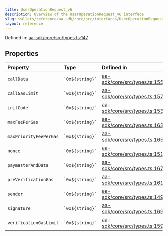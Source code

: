 ```yaml
---
title: UserOperationRequest_v6
description: Overview of the UserOperationRequest_v6 interface
slug: wallets/reference/aa-sdk/core/src/interfaces/UserOperationRequest_v6
layout: reference
---
```


Defined in: [aa-sdk/core/src/types.ts:147](https://github.com/alchemyplatform/aa-sdk/blob/49e74eee8606f480b200b4612d00d950da8a8742/aa-sdk/core/src/types.ts#L147)

## Properties

| Property                                               | Type                | Defined in                                                                                                                                            |
| :----------------------------------------------------- | :------------------ | :---------------------------------------------------------------------------------------------------------------------------------------------------- |
| <a id="calldata" /> `callData`                         | `` `0x${string}` `` | [aa-sdk/core/src/types.ts:155](https://github.com/alchemyplatform/aa-sdk/blob/49e74eee8606f480b200b4612d00d950da8a8742/aa-sdk/core/src/types.ts#L155) |
| <a id="callgaslimit" /> `callGasLimit`                 | `` `0x${string}` `` | [aa-sdk/core/src/types.ts:157](https://github.com/alchemyplatform/aa-sdk/blob/49e74eee8606f480b200b4612d00d950da8a8742/aa-sdk/core/src/types.ts#L157) |
| <a id="initcode" /> `initCode`                         | `` `0x${string}` `` | [aa-sdk/core/src/types.ts:153](https://github.com/alchemyplatform/aa-sdk/blob/49e74eee8606f480b200b4612d00d950da8a8742/aa-sdk/core/src/types.ts#L153) |
| <a id="maxfeepergas" /> `maxFeePerGas`                 | `` `0x${string}` `` | [aa-sdk/core/src/types.ts:163](https://github.com/alchemyplatform/aa-sdk/blob/49e74eee8606f480b200b4612d00d950da8a8742/aa-sdk/core/src/types.ts#L163) |
| <a id="maxpriorityfeepergas" /> `maxPriorityFeePerGas` | `` `0x${string}` `` | [aa-sdk/core/src/types.ts:165](https://github.com/alchemyplatform/aa-sdk/blob/49e74eee8606f480b200b4612d00d950da8a8742/aa-sdk/core/src/types.ts#L165) |
| <a id="nonce" /> `nonce`                               | `` `0x${string}` `` | [aa-sdk/core/src/types.ts:151](https://github.com/alchemyplatform/aa-sdk/blob/49e74eee8606f480b200b4612d00d950da8a8742/aa-sdk/core/src/types.ts#L151) |
| <a id="paymasteranddata" /> `paymasterAndData`         | `` `0x${string}` `` | [aa-sdk/core/src/types.ts:167](https://github.com/alchemyplatform/aa-sdk/blob/49e74eee8606f480b200b4612d00d950da8a8742/aa-sdk/core/src/types.ts#L167) |
| <a id="preverificationgas" /> `preVerificationGas`     | `` `0x${string}` `` | [aa-sdk/core/src/types.ts:161](https://github.com/alchemyplatform/aa-sdk/blob/49e74eee8606f480b200b4612d00d950da8a8742/aa-sdk/core/src/types.ts#L161) |
| <a id="sender" /> `sender`                             | `` `0x${string}` `` | [aa-sdk/core/src/types.ts:149](https://github.com/alchemyplatform/aa-sdk/blob/49e74eee8606f480b200b4612d00d950da8a8742/aa-sdk/core/src/types.ts#L149) |
| <a id="signature" /> `signature`                       | `` `0x${string}` `` | [aa-sdk/core/src/types.ts:169](https://github.com/alchemyplatform/aa-sdk/blob/49e74eee8606f480b200b4612d00d950da8a8742/aa-sdk/core/src/types.ts#L169) |
| <a id="verificationgaslimit" /> `verificationGasLimit` | `` `0x${string}` `` | [aa-sdk/core/src/types.ts:159](https://github.com/alchemyplatform/aa-sdk/blob/49e74eee8606f480b200b4612d00d950da8a8742/aa-sdk/core/src/types.ts#L159) |
